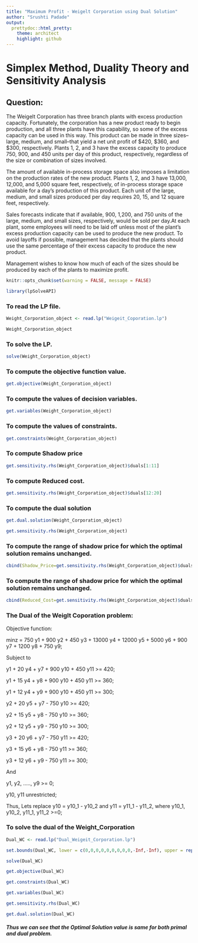 ---
title: "Maximum Profit - Weigelt Corporation using Dual Solution"
author: "Srushti Padade"
output:
  prettydoc::html_pretty:
    theme: architect
    highlight: github
---
# Simplex Method, Duality Theory and Sensitivity Analysis

## Question:

The Weigelt Corporation has three branch plants with excess production capacity. Fortunately, the corporation has a new product ready to begin production, and all three plants have this capability, so some of the excess capacity can be used in this way. This product can be made in three sizes--large, medium, and small--that yield a net unit profit of $420, $360, and $300, respectively. Plants 1, 2, and 3 have the excess capacity to produce 750, 900, and 450 units per day of this product, respectively, regardless of the size or combination of sizes involved.

The amount of available in-process storage space also imposes a limitation on the production rates of the new product. Plants 1, 2, and 3 have 13,000, 12,000, and 5,000 square feet, respectively, of in-process storage space available for a day's production of this product. Each unit of the large, medium, and small sizes produced per day requires 20, 15, and 12 square feet, respectively.

Sales forecasts indicate that if available, 900, 1,200, and 750 units of the large, medium, and small sizes, respectively, would be sold per day.At each plant, some employees will need to be laid off unless most of the plant's excess production capacity can be used to produce the new product. To avoid layoffs if possible, management has decided that the plants should use the same percentage of their excess capacity to produce the new product.

Management wishes to know how much of each of the sizes should be produced by each of the plants to maximize profit.

```{r setup, include=FALSE}
knitr::opts_chunk$set(warning = FALSE, message = FALSE)
```

```{r}
library(lpSolveAPI)
```

### To read the  LP file.

```{r}
Weight_Corporation_object <- read.lp("Weigeit_Coporation.lp")

Weight_Corporation_object
```

### To solve the LP.

```{r}
solve(Weight_Corporation_object)
```

### To compute the objective function value.

```{r}
get.objective(Weight_Corporation_object)

```

### To compute the values of decision variables.

```{r}
get.variables(Weight_Corporation_object)
```

### To compute the values of constraints.

```{r}
get.constraints(Weight_Corporation_object)

```

### To compute Shadow price

```{r}
get.sensitivity.rhs(Weight_Corporation_object)$duals[1:11]
```

### To compute Reduced cost.

```{r}
get.sensitivity.rhs(Weight_Corporation_object)$duals[12:20]
```

### To compute the dual solution

```{r}
get.dual.solution(Weight_Corporation_object)

get.sensitivity.rhs(Weight_Corporation_object)
```

### To compute the range of shadow price for which the optimal solution remains unchanged.

```{r}
cbind(Shadow_Price=get.sensitivity.rhs(Weight_Corporation_object)$duals[1:11], Lower_bound=get.sensitivity.rhs(Weight_Corporation_object)$dualsfrom[1:11], Upper_bound=get.sensitivity.rhs(Weight_Corporation_object)$dualstill[1:11])
```

### To compute the range of shadow price for which the optimal solution remains unchanged.

```{r}

cbind(Reduced_Cost=get.sensitivity.rhs(Weight_Corporation_object)$duals[12:20], Lower_bound=get.sensitivity.rhs(Weight_Corporation_object)$dualsfrom[12:20], Upper_bound=get.sensitivity.rhs(Weight_Corporation_object)$dualstill[12:20])

```

### The Dual of the Weiglt Coporation problem:

Objective function:

minz = 750 y1 + 900 y2 + 450 y3 + 13000 y4 + 12000 y5 + 5000 y6 + 900 y7 + 1200 y8 + 750 y9;

Subject to

y1 + 20 y4 + y7 + 900 y10 + 450 y11 >= 420;

y1 + 15 y4 + y8 + 900 y10 + 450 y11 >= 360;

y1 + 12 y4 + y9 + 900 y10 + 450 y11 >= 300;

y2 + 20 y5 + y7 - 750 y10 >= 420;

y2 + 15 y5 + y8 - 750 y10 >= 360;

y2 + 12 y5 + y9 - 750 y10 >= 300;

y3 + 20 y6 + y7 - 750 y11 >= 420;

y3 + 15 y6 + y8 - 750 y11 >= 360;

y3 + 12 y6 + y9 - 750 y11 >= 300;

And

y1, y2, ....., y9 >= 0;

y10, y11 unrestricted; 

Thus, 
Lets replace y10 = y10_1 - y10_2 and y11 = y11_1 - y11_2, 
where y10_1, y10_2, y11_1, y11_2 >=0;  

### To solve the dual of the Weight_Corporation

```{r}

Dual_WC <- read.lp("Dual_Weigeit_Corporation.lp")

set.bounds(Dual_WC, lower = c(0,0,0,0,0,0,0,0,0,-Inf,-Inf), upper = rep(Inf,11))

solve(Dual_WC)

get.objective(Dual_WC)

get.constraints(Dual_WC)

get.variables(Dual_WC)

get.sensitivity.rhs(Dual_WC)

get.dual.solution(Dual_WC)
```

##### Thus we can see that the Optimal Solution value is same for both primal and dual problem.